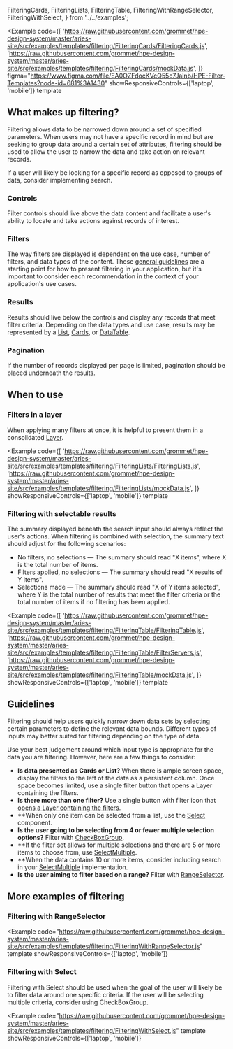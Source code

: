   FilteringCards,
  FilteringLists,
  FilteringTable,
  FilteringWithRangeSelector,
  FilteringWithSelect,
} from '../../examples';

<Example
  code={[
    'https://raw.githubusercontent.com/grommet/hpe-design-system/master/aries-site/src/examples/templates/filtering/FilteringCards/FilteringCards.js',
    'https://raw.githubusercontent.com/grommet/hpe-design-system/master/aries-site/src/examples/templates/filtering/FilteringCards/mockData.js',
  ]}
  figma="https://www.figma.com/file/EA0OZFdocKVcQ55c7Jainb/HPE-Filter-Templates?node-id=681%3A1430"
  showResponsiveControls={['laptop', 'mobile']}
  template
>
  <FilteringCards />
</Example>

## What makes up filtering?

Filtering allows data to be narrowed down around a set of specified parameters. When users may not have a specific record in mind but are seeking to group data around a certain set of attributes, filtering should be used to allow the user to narrow the data and take action on relevant records.

If a user will likely be looking for a specific record as opposed to groups of data, consider implementing search.

### Controls

Filter controls should live above the data content and facilitate a user's ability to locate and take actions against records of interest.

### Filters

The way filters are displayed is dependent on the use case, number of filters, and data types of the content. These [general guidelines](#guidelines) are a starting point for how to present filtering in your application, but it's important to consider each recommendation in the context of your application's use cases.

### Results

Results should live below the controls and display any records that meet filter criteria.
Depending on the data types and use case, results may be represented by a
[List](/templates/lists), [Cards](/components/card), or [DataTable](/components/datatable).

### Pagination

If the number of records displayed per page is limited, pagination should be placed underneath the results.

## When to use

### Filters in a layer

When applying many filters at once, it is helpful to present them in a consolidated [Layer](/components/layer).

<Example
  code={[
    'https://raw.githubusercontent.com/grommet/hpe-design-system/master/aries-site/src/examples/templates/filtering/FilteringLists/FilteringLists.js',
    'https://raw.githubusercontent.com/grommet/hpe-design-system/master/aries-site/src/examples/templates/filtering/FilteringLists/mockData.js',
  ]}
  showResponsiveControls={['laptop', 'mobile']}
  template
>
  <FilteringLists />
</Example>

### Filtering with selectable results

The summary displayed beneath the search input should always reflect the user's actions. When filtering is combined with selection, the summary text should adjust for the following scenarios:

- No filters, no selections &mdash; The summary should read "X items", where X is the total number of items.
- Filters applied, no selections &mdash; The summary should read "X results of Y items".
- Selections made &mdash; The summary should read "X of Y items selected", where Y is the total number of results that meet the filter criteria or the total number of items if no filtering has been applied.

<Example
  code={[
    'https://raw.githubusercontent.com/grommet/hpe-design-system/master/aries-site/src/examples/templates/filtering/FilteringTable/FilteringTable.js',
    'https://raw.githubusercontent.com/grommet/hpe-design-system/master/aries-site/src/examples/templates/filtering/FilteringTable/FilterServers.js',
    'https://raw.githubusercontent.com/grommet/hpe-design-system/master/aries-site/src/examples/templates/filtering/FilteringTable/mockData.js',
  ]}
  showResponsiveControls={['laptop', 'mobile']}
  template
>
  <FilteringTable />
</Example>

## Guidelines

Filtering should help users quickly narrow down data sets by selecting certain parameters to define the relevant data bounds. Different types of inputs may better suited for filtering depending on the type of data.

Use your best judgement around which input type is appropriate for the data you are filtering. However, here are a few things to consider:

- **Is data presented as Cards or List?** When there is ample screen space, display the
  filters to the left of the data as a persistent column. Once space
  becomes limited, use a single filter button that opens a Layer containing the filters.
- **Is there more than one filter?** Use a single button with filter icon that
  [opens a Layer containing the filters](/templates/filtering).
- **When only one item can be selected from a list, use the [Select](/components/select) component.
- **Is the user going to be selecting from 4 or fewer multiple selection options?** Filter with
  [CheckBoxGroup](#filters-in-a-center-layer).
- **If the filter set allows for multiple selections and there are 5 or more items to choose from, use [SelectMultiple](/components/SelectMultiple).
- **When the data contains 10 or more items, consider including search in your [SelectMultiple](/components/SelectMultiple) implementation.
- **Is the user aiming to filter based on a range?** Filter with
  [RangeSelector](#filtering-with-rangeselector).

## More examples of filtering

### Filtering with RangeSelector

<Example
  code="https://raw.githubusercontent.com/grommet/hpe-design-system/master/aries-site/src/examples/templates/filtering/FilteringWithRangeSelector.js"
  template
  showResponsiveControls={['laptop', 'mobile']}
>
  <FilteringWithRangeSelector />
</Example>

### Filtering with Select

Filtering with Select should be used when the goal of the user will likely be to filter data around one specific criteria. If the user will be selecting multiple criteria, consider using CheckBoxGroup.

<Example
  code="https://raw.githubusercontent.com/grommet/hpe-design-system/master/aries-site/src/examples/templates/filtering/FilteringWithSelect.js"
  template
  showResponsiveControls={['laptop', 'mobile']}
>
  <FilteringWithSelect />
</Example>
